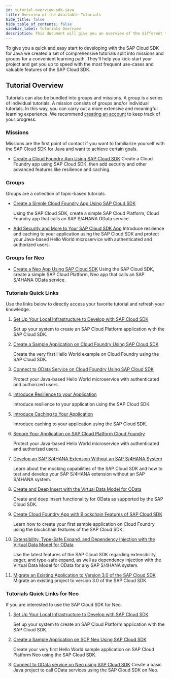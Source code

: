 ```yaml
---
id: tutorial-overview-sdk-java
title: Overview of the Available Tutorials
hide_title: false
hide_table_of_contents: false
sidebar_label: Tutorials Overview
description: This document will give you an overview of the different tutorials for the SAP Cloud SDK for Java.
---
```


To give you a quick and easy start to developing with the SAP Cloud SDK for Java we created a set of comprehensive tutorials split into missions and groups for a convenient learning path.
They'll help you kick-start your project and get you up to speed with the most frequent use-cases and valuable features of the SAP Cloud SDK.

## Tutorial Overview

Tutorials can also be bundled into groups and missions.
A group is a series of individual tutorials.
A mission consists of groups and/or individual tutorials.
In this way, you can carry out a more extensive and meaningful learning experience.
We recommend [creating an account](https://developers.sap.com/bin/fiji/es/login.sapdxdevs.html) to keep track of your progress.

### Missions

Missions are the first point of contact if you want to familiarize yourself with the SAP Cloud SDK for Java and want to achieve certain goals.

- [Create a Cloud Foundry App Using SAP Cloud SDK](https://developers.sap.com/mission.cloudsdk-cf-app.html)
  Create a Cloud Foundry app using SAP Cloud SDK, then add security and other advanced features like resilience and caching.

### Groups

Groups are a collection of topic-based tutorials.

- [Create a Simple Cloud Foundry App Using SAP Cloud SDK](https://developers.sap.com/group.s4sdk-cloud-foundry.html)

  Using the SAP Cloud SDK, create a simple SAP Cloud Platform, Cloud Foundry app that calls an SAP S/4HANA OData service.

- [Add Security and More to Your SAP Cloud SDK App](https://developers.sap.com/group.cloudsdk-more-features.html)
  Introduce resilience and caching to your application using the SAP Cloud SDK and protect your Java-based Hello World microservice with authenticated and authorized users.

### Groups for Neo

- [Create a Neo App Using SAP Cloud SDK](https://developers.sap.com/group.s4sdk-neo.html)
  Using the SAP Cloud SDK, create a simple SAP Cloud Platform, Neo app that calls an SAP S/4HANA OData service.

### Tutorials Quick Links

Use the links below to directly access your favorite tutorial and refresh your knowledge.

1. [Set Up Your Local Infrastructure to Develop with SAP Cloud SDK](https://developers.sap.com/tutorials/s4sdk-setup.html)

   Set up your system to create an SAP Cloud Platform application with the SAP Cloud SDK.

2. [Create a Sample Application on Cloud Foundry Using SAP Cloud SDK](https://developers.sap.com/tutorials/s4sdk-cloud-foundry-sample-application.html)

   Create the very first Hello World example on Cloud Foundry using the SAP Cloud SDK.

3. [Connect to OData Service on Cloud Foundry Using SAP Cloud SDK](https://developers.sap.com/tutorials/s4sdk-odata-service-cloud-foundry.html)

   Protect your Java-based Hello World microservice with authenticated and authorized users.

4. [Introduce Resilience to your Application](https://developers.sap.com/tutorials/s4sdk-resilience.html)

   Introduce resilience to your application using the SAP Cloud SDK.

5. [Introduce Caching to Your Application](https://developers.sap.com/tutorials/s4sdk-caching.html)

   Introduce caching to your application using the SAP Cloud SDK.

6. [Secure Your Application on SAP Cloud Platform Cloud Foundry](https://developers.sap.com/tutorials/s4sdk-secure-cloudfoundry.html)

   Protect your Java-based Hello World microservice with authenticated and authorized users.

7. [Develop an SAP S/4HANA Extension Without an SAP S/4HANA System](https://developers.sap.com/tutorials/cloudsdk-mocking-capabilities.html)

   Learn about the mocking capabilities of the SAP Cloud SDK and how to test and develop your SAP S/4HANA extension without an SAP S/4HANA system.

8. [Create and Deep Insert with the Virtual Data Model for OData](https://developers.sap.com/tutorials/cloudsdk-virtual-data-model-odata.html)

   Create and deep insert functionality for OData as supported by the SAP Cloud SDK.

9. [Create Cloud Foundry App with Blockchain Features of SAP Cloud SDK](https://developers.sap.com/tutorials/blockchain-sdk-sample.html)

    Learn how to create your first sample application on Cloud Foundry using the blockchain features of the SAP Cloud SDK.

11. [Extensibility, Type-Safe Expand, and Dependency Injection with the Virtual Data Model for OData](https://developers.sap.com/tutorials/cloudsdk-extensibility-type-safe-expand.html)

    Use the latest features of the SAP Cloud SDK regarding extensibility, eager, and type-safe expand, as well as dependency injection with the Virtual Data Model for OData for any SAP S/4HANA system.

12. [Migrate an Existing Application to Version 3.0 of the SAP Cloud SDK](https://developers.sap.com/tutorials/s4sdk-migration-v3.html)
    Migrate an existing project to version 3.0 of the SAP Cloud SDK.

### Tutorials Quick Links for Neo

If you are interested to use the SAP Cloud SDK for Neo.

1. [Set Up Your Local Infrastructure to Develop with SAP Cloud SDK](https://developers.sap.com/tutorials/s4sdk-setup.html)

   Set up your system to create an SAP Cloud Platform application with the SAP Cloud SDK.

2. [Create a Sample Application on SCP Neo Using SAP Cloud SDK](https://developers.sap.com/tutorials/s4sdk-scp-neo-sample-application.html)

   Create your very first Hello World sample application on SAP Cloud Platform Neo using the SAP Cloud SDK.

3. [Connect to OData service on Neo using SAP Cloud SDK](https://developers.sap.com/tutorials/s4sdk-odata-service-neo.html)
   Create a basic Java project to call OData services using the SAP Cloud SDK on Neo.

